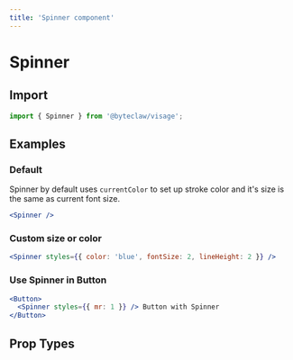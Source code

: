 ```yaml
---
title: 'Spinner component'
---
```


# Spinner

## Import

```js transpile=false
import { Spinner } from '@byteclaw/visage';
```

## Examples

### Default

Spinner by default uses `currentColor` to set up stroke color and it's size is the same as current font size.

```jsx live=true
<Spinner />
```

### Custom size or color

```jsx live=true
<Spinner styles={{ color: 'blue', fontSize: 2, lineHeight: 2 }} />
```

### Use Spinner in Button

```jsx live=true
<Button>
  <Spinner styles={{ mr: 1 }} /> Button with Spinner
</Button>
```

## Prop Types

<PropTypes component="Spinner" />
